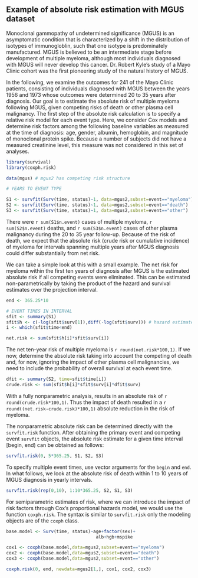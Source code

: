 Example of absolute risk estimation with MGUS dataset
--------------------------------------------------

Monoclonal gammopathy of undetermined significance (MGUS) is an asymptomatic condition that is 
characterized by a shift in the distribution of isotypes of immunogloblin, such that
one isotype is predominately manufactured. MGUS is believed to be an intermediate stage before
development of multiple myeloma, although most individuals diagnosed with MGUS will never develop
this cancer. Dr. Robert Kyle's study of a Mayo Clinic cohort was the first pioneering study of the
natural history of MGUS. 

In the following, we examine the outcomes for 241 of the Mayo Clinic patients, consisting of individuals
diagnosed with MGUS between the years 1956 and 1973 whose outcomes were determined 20 to 35
years after diagnosis. Our goal is to estimate the absolute risk of multiple myeloma following MGUS, 
given competing risks of death or other plasma cell malignancy. The first step of the absolute risk
calculation is to specify a relative risk model for each event type. Here, we consider Cox models and
determine risk factors among the following baseline variables as measured at the time of diagnosis: age,
gender, albumin, hemoglobin, and magnitude of monoclonal protein spike. Because a number of subjects
did not have a measured creatinine level, this measure was not considered in this set of analyses.

```r
library(survival)
library(coxph.risk)

data(mgus) # mgus2 has competing risk structure

# YEARS TO EVENT TYPE

S1 <- survfit(Surv(time, status)~1, data=mgus2,subset=event=="myeloma")
S2 <- survfit(Surv(time, status)~1, data=mgus2,subset=event=="death")
S3 <- survfit(Surv(time, status)~1, data=mgus2,subset=event=="other")
```

There were `r sum(S1$n.event)` cases of multiple myeloma, `r sum(S2$n.event)` deaths, and
`r sum(S3$n.event)` cases of other plasma malignancy during the 20 to 35 year follow-up. Because of the
risk of death, we expect that the absolute risk (crude risk or cumulative incidence)
of myeloma for intervals spanning multiple years after MGUS diagnosis could differ substantially from net risk. 

We can take a simple look at this with a small example. The net risk for myeloma within the first ten years
of diagnosis after MGUS is the estimated absolute risk if all competing events were eliminated. This can
be estimated non-parametrically by taking the product of the hazard and survival estimates over the
projection interval.

```r
end <- 365.25*10

# EVENT TIMES IN INTERVAL
sfit <- summary(S1)
sfit$h <- c(-log(sfit$surv[1]),diff(-log(sfit$surv))) # hazard estimates 
i <- which(sfit$time<end)

net.risk <- sum(sfit$h[i]*sfit$surv[i])
```
The net ten-year risk of multiple myeloma is `r round(net.risk*100,1)`. If we now, determine the absolute risk
taking into account the competing of death and, for now, ignoring the impact of other plasma cell malignancies,
we need to include the probability of overall survival at each event time.


```r
dfit <- summary(S2, time=sfit$time[i])
crude.risk <- sum(sfit$h[i]*sfit$surv[i]*dfit$surv)
```

With a fully nonparametric analysis, results in an absolute risk of 
`r round(crude.risk*100,1)`. Thus the impact of death resulted in a `r round((net.risk-crude.risk)*100,1)` absolute
reduction in the risk of myeloma.

The nonparametric absolute risk can be determined directly with the `survfit.risk` function. After obtaining the primary event and competing event `survfit` objects, the absolute risk estimate for a given time interval [begin, end) can be obtained as follows:

```r
survfit.risk(0, 5*365.25, S1, S2, S3)
```

To specify multiple event times, use vector arguments for the `begin` and `end`. In what follows, we look at the absolute risk of death within 1 to 10 years of MGUS diagnosis in yearly intervals.

```r
survfit.risk(rep(0,10), 1:10*365.25, S2, S1, S3)
```

For semiparametric estimates of risk, where we can introduce the impact of risk factors through Cox's proportional hazards model, we would use the function `coxph.risk`. The syntax is similar to `survfit.risk` only the modeling objects are of the `coxph` class.

```r
base.model <- Surv(time, status)~age+factor(sex)+
                                  alb+hgb+mspike

cox1 <- coxph(base.model,data=mgus2,subset=event=="myeloma")
cox2 <- coxph(base.model,data=mgus2,subset=event=="death")
cox3 <- coxph(base.model,data=mgus2,subset=event=="other")

coxph.risk(0, end, newdata=mgus2[1,], cox1, cox2, cox3)
```
